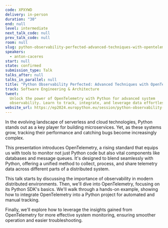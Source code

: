 ```yaml
---
code: XPXYWD
delivery: in-person
duration: "30"
end: null
level: intermediate
next_talk_code: null
prev_talk_code: null
room: null
slug: python-observability-perfected-advanced-techniques-with-opentelemetry
speakers:
  - anton-caceres
start: null
state: confirmed
submission_type: Talk
talks_after: null
talks_in_parallel: null
title: "Python Observability Perfected: Advanced Techniques with OpenTelemetry"
track: Software Engineering & Architecture
tweet:
  Unlock the power of OpenTelemetry with Python for advanced system
  observability. Learn to track, integrate, and leverage data effortlessly.
website_url: https://ep2024.europython.eu/session/python-observability-perfected-advanced-techniques-with-opentelemetry
---
```


In the evolving landscape of serverless and cloud technologies, Python stands
out as a key player for building microservices. Yet, as these systems grow,
tracking their performance and catching bugs become increasingly complex.

This presentation introduces OpenTelemetry, a rising standard that equips us
with tools to monitor not just Python code but also vital components like
databases and message queues. It's designed to blend seamlessly with Python,
offering a unified method to collect, process, and share telemetry data across
different parts of a distributed system.

This talk starts by discussing the importance of observability in modern
distributed environments. Then, we'll dive into OpenTelemetry, focusing on its
Python SDK's basics. We'll walk through a hands-on example, showing how to
integrate OpenTelemetry into a Python project for automated and manual tracking.

Finally, we'll explore how to leverage the insights gained from OpenTelemetry
for more effective system monitoring, ensuring smoother operation and easier
troubleshooting.
